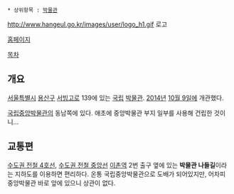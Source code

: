 * 상위항목 : [[박물관]]

http://www.hangeul.go.kr/images/user/logo_h1.gif
로고

[http://www.hangeul.go.kr/ 홈페이지]

[[목차]]
== 개요 ==
[[서울특별시]] [[용산구]] [[서빙고]]로 139에 있는 [[국립]] [[박물관]]. [[2014년]] [[10월 9일]]에 개관했다.

[[국립중앙박물관]]의 동남쪽에 있다. 애초에 중앙박물관 부지 일부를 사용해 건립한 것이니...

== 교통편 ==
[[수도권 전철 4호선]], [[수도권 전철 중앙선]] [[이촌역]] 2번 출구 옆에 있는 '''박물관 나들길'''이라는 지하도를 이용하면 편리하다. 온통 국립중앙박물관으로 도배가 되어있지만, 어차피 중앙박물관 바로 앞에 있으니 상관이 없다.
